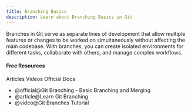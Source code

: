 ```yaml
---
title: Branching Basics
description: Learn about Branching Basics in Git
---
```




Branches in Git serve as separate lines of development that allow multiple features or changes to be worked on simultaneously without affecting the main codebase. With branches, you can create isolated environments for different tasks, collaborate with others, and manage complex workflows.

#### Free Resources

<Tabs defaultValue="article">
<TabsList>
<TabsTrigger value="article">Articles</TabsTrigger>
<TabsTrigger value="video">Videos</TabsTrigger>
<TabsTrigger value="official">Official Docs</TabsTrigger>
</TabsList>

<TabsContent value="article">

- <Link href="https://git-scm.com/book/en/v2/Git-Branching-Basic-Branching-and-Merging">@official@Git Branching - Basic Branching and Merging</Link>
- <Link href="https://learngitbranching.js.org/">@article@Learn Git Branching</Link>
- <Link href="https://www.youtube.com/watch?v=e2IbNHi4uCI">@video@Git Branches Tutorial</Link>
</TabsContent>
</Tabs>

<Outlet path="3-git-branching/basics" />
